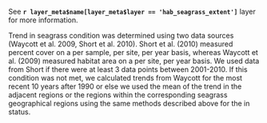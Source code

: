 See **`r layer_meta$name[layer_meta$layer == 'hab_seagrass_extent']`** layer for more information.

Trend in seagrass condition was determined using two data sources (Waycott et al. 2009, Short et al. 2010). Short et al. (2010) measured percent cover on a per sample, per site, per year basis, whereas Waycott et al. (2009) measured habitat area on a per site, per year basis. We used data from Short if there were at least 3 data points between 2001-2010. If this condition was not met, we calculated trends from Waycott for the most recent 10 years after 1990 or else we used the mean of the trend in the adjacent regions or the regions within the corresponding seagrass geographical regions using the same methods described above for the in status.
